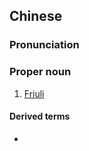 ==Chinese==
{{zh-forms|gloss=-}}

===Pronunciation===
{{zh-pron
|m=Fúliúlì
|c=fat1 lau4 lei6
|cat=n
}}

===Proper noun===
{{zh-noun}}

# [[Friuli]]

====Derived terms====
* {{zh-l|弗留利-威尼斯朱利亞}}